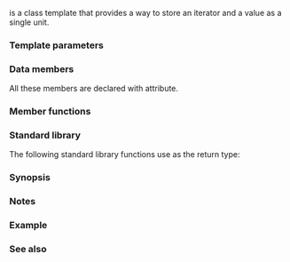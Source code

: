 {{cpp/ranges/title|out_value_result}}
{{cpp/algorithm/ranges/return_types/navbar}}

{{dcl begin}}
{{dcl header|algorithm}}
{{dcl|since=c++23|1=
template&lt; class O, class T &gt;
struct out_value_result;
}}
{{dcl end}}

{{tt|ranges::out_value_result}} is a class template that provides a way to store an iterator and a value as a single unit.

{{cpp/algorithm/ranges/return_types/general_description}}

===Template parameters===
{{par begin}}
{{par|O, T|the types of the objects that the {{tt|ranges::out_value_result}} stores.}}
{{par end}}

===Data members===
{{dsc begin}}
{{dsc hitem|Member name|Definition}}
{{dsc mem obj|out|nolink=true|a value (that is supposed to be an iterator) of type {{tt|O}}.}}
{{dsc mem obj|value|nolink=true|a value (that is supposed to be a stored value) of type {{tt|T}}.}}
{{dsc end}}

All these members are declared with {{attr|no_unique_address}} attribute.

===Member functions===
{{member|{{small|std::ranges::out_value_result::}}operator out_value_result&lt;O2, T2&gt;|2=
{{dcl begin}}
{{dcl|num=1|1=
template&lt;class O2, class T2&gt;
requires convertible_to&lt;const O&amp;, O2&gt; &amp;&amp; convertible_to&lt;const T&amp;, T2&gt;
constexpr operator out_value_result&lt;O2, T2&gt;() const &amp;;
}}
{{dcl|num=2|1=
template&lt;class O2, class T2&gt;
requires convertible_to&lt;O, O2&gt; &amp;&amp; convertible_to&lt;T, T2&gt;
constexpr operator out_value_result&lt;O2, T2&gt;() &amp;&amp;;
}}
{{dcl end}}
Converts {{c|*this}} to the result by constructing every data member of the result from the corresponding member of {{c|*this}}.
@1@ Equivalent to {{c|return {out, value};}}.
@2@ Equivalent to {{c|return {std::move(out), std::move(value)};}}.
}}

===Standard library===
The following standard library functions use {{tt|ranges::out_value_result}} as the return type:

{{dsc begin}}
{{dsc h2|Algorithm functions}}
{{dsc inc|cpp/algorithm/ranges/dsc iota}}
{{dsc end}}

===Synopsis===
{{source|1=
namespace std::ranges
{
    template&lt;class O, class T&gt;
    struct out_value_result
    {
        [[no_unique_address]] O out;
        [[no_unique_address]] T value;
 
        template&lt;class O2, class T2&gt;
        requires convertible_to&lt;const O&amp;, O2&gt; &amp;&amp; convertible_to&lt;const T&amp;, T2&gt;
        constexpr operator out_value_result&lt;O2, T2&gt;() const &amp;
        {
            return {out, value};
        }
 
        template&lt;class O2, class T2&gt;
        requires convertible_to&lt;O, O2&gt; &amp;&amp; convertible_to&lt;T, T2&gt;
        constexpr operator out_value_result&lt;O2, T2&gt;() &amp;&amp;
        {
            return {std::move(out), std::move(value)};
        }
    };
}
}}

===Notes===
{{cpp/algorithm/ranges/notes return_types}}

===Example===
{{example
|code=
#include &lt;algorithm&gt;
#include &lt;array&gt;
#include &lt;cassert&gt;
#include &lt;numeric&gt;
#include &lt;ranges&gt;

int main()
{
    std::array&lt;int, 4&gt; a{};
    constexpr std::array expected{2, 3, 4, 5};
    const auto result = std::ranges::iota(a, 2);
    assert(std::ranges::distance(a.cbegin(), result.out) == 4);
    assert(result.value == 6);
    assert(a == expected);
}
}}

===See also===
{{dsc begin}}
{{dsc inc|cpp/utility/dsc pair}}
{{dsc inc|cpp/utility/dsc tuple}}
{{dsc end}}

{{langlinks|cs|de|es|fr|it|ja|ko|pl|pt|ru|zh}}